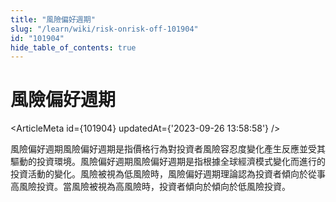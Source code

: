 ```yaml
---
title: "風險偏好週期"
slug: "/learn/wiki/risk-onrisk-off-101904"
id: "101904"
hide_table_of_contents: true
---
```



# 風險偏好週期

<ArticleMeta id={101904} updatedAt={'2023-09-26 13:58:58'} />
<div className='border-solid border-b border-t-0 my-4 border-[var(--ifm-color-gray-300)]' />

風險偏好週期風險偏好週期是指價格行為對投資者風險容忍度變化產生反應並受其驅動的投資環境。風險偏好週期風險偏好週期是指根據全球經濟模式變化而進行的投資活動的變化。風險被視為低風險時，風險偏好週期理論認為投資者傾向於從事高風險投資。當風險被視為高風險時，投資者傾向於傾向於低風險投資。
